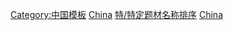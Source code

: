 {{Catnav|頁面分類|各種主題的頁面分類|按國家分類|各國歷史|中国历史}}
{{Catnav|頁面分類|历史|各國歷史|中国历史}}
{{Catnav|頁面分類|历史|各區域的歷史|亚洲历史|中国历史}}
{{Catnav|頁面分類|历史|历史维基资源|历史模板}}

[[Category:中国模板|Category:中国模板]]
[[Category:各国历史模板|China]]
[[Category:中国历史|特/特定题材名称排序]]
[[Category:亞洲歷史模板|China]]